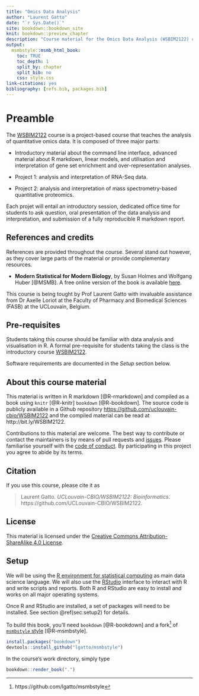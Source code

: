 ```yaml
---
title: "Omics Data Analysis"
author: "Laurent Gatto"
date: "`r Sys.Date()`"
site: bookdown::bookdown_site
knit: bookdown::preview_chapter
description: "Course material for the Omics Data Analysis (WSBIM2122) course at UCLouvain."
output:
  msmbstyle::msmb_html_book:
    toc: TRUE
    toc_depth: 1
    split_by: chapter
    split_bib: no
    css: style.css
link-citations: yes
bibliography: [refs.bib, packages.bib]
---
```


# Preamble {-}

The [WSBIM2122](https://uclouvain.be/cours-2020-wsbim2122.html) course
is a project-based course that teaches the analysis of quantitative
omics data. It is composed of three major parts:

- Introductory material about the command line interface, advanced
  material about R markdown, linear models, and utilisation and
  interpretation of gene set enrichment and over-representation
  analyses.

- Project 1: analysis and interpretation of RNA-Seq data.

- Project 2: analysis and interpretation of mass spectrometry-based
  quantitative proteomics.

Each projet will entail an introductory session, dedicated office time
for students to ask question, oral presentation of the data analysis
and interpretation, and submission of a fully reproducible R markdown
report. 


## References and credits {-}

References are provided throughout the course. Several stand out
however, as they cover large parts of the material or provide
complementary resources.

- **Modern Statistical for Modern Biology**, by Susan Holmes and
  Wolfgang Huber [@MSMB]. A free online version of the book is
  available [here](https://www-huber.embl.de/msmb/).

This course is being tought by Prof Laurent Gatto with invaluable
assistance from Dr Axelle Loriot at the Faculty of Pharmacy and
Biomedical Sciences (FASB) at the UCLouvain, Belgium.

## Pre-requisites {-}

Students taking this course should be familiar with data analysis and
visualisation in R. A formal pre-requisite for students taking the
class is the introductory course
[WSBIM2122](https://UCLouvain-CBIO.github.io/WSBIM2122).

Software requirements are documented in the *Setup* section below.

## About this course material {-}

This material is written in R markdown [@R-rmarkdown] and compiled as a
book using `knitr` [@R-knitr] `bookdown` [@R-bookdown]. The source
code is publicly available in a Github repository
[https://github.com/uclouvain-cbio/WSBIM2122](https://github.com/uclouvain-cbio/WSBIM2122)
and the compiled material can be read at http://bit.ly/WSBIM2122.

Contributions to this material are welcome. The best way to contribute
or contact the maintainers is by means of pull requests and
[issues](https://github.com/uclouvain-cbio/WSBIM2122/issues). Please
familiarise yourself with the [code of
conduct](https://github.com/UCLouvain-CBIO/WSBIM2122/blob/master/CONDUCT.md). By
participating in this project you agree to abide by its terms.

## Citation {-}

If you use this course, please cite it as

> Laurent Gatto. *UCLouvain-CBIO/WSBIM2122: Bioinformatics.*
> https://github.com/UCLouvain-CBIO/WSBIM2122.


## License {-}

This material is licensed under the [Creative Commons
Attribution-ShareAlike 4.0
License](https://creativecommons.org/licenses/by-sa/4.0/).


## Setup {-}

We will be using the [R environment for statistical
computing](https://www.r-project.org/) as main data science language.
We will also use the
[RStudio](https://www.rstudio.com/products/RStudio/) interface to
interact with R and write scripts and reports. Both R and RStudio are
easy to install and works on all major operating systems.

Once R and RStudio are installed, a set of packages will need to be
installed. See section \@ref(sec:setup2) for details.

<!-- The `rWSBIM2122` package provides some pre-formatted data used in this -->
<!-- course. It can be installed with -->

<!-- ```{r, eval = FALSE} -->
<!-- BiocManager::install("UCLouvain-CBIO/rWSBIM2122") -->
<!-- ``` -->

<!-- and then loaded with -->

<!-- ```{r rwsbim1322, message = FALSE, warning = FALSE} -->
<!-- library("rWSBIM2122") -->
<!-- ``` -->

To build this book, you'll need `bookdown` [@R-bookdown] and a
fork[^msmbfork] of [`msmbstyle`
style](https://github.com/grimbough/msmbstyle/) [@R-msmbstyle].

[^msmbfork]: https://github.com/lgatto/msmbstyle

```r
install.packages("bookdown")
devtools::install_github("lgatto/msmbstyle")
```

In the course's work directory, simply type

```r
bookdown::render_book(".")
```
